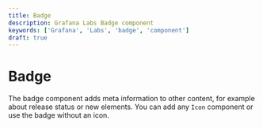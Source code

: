 ```yaml
---
title: Badge
description: Grafana Labs Badge component
keywords: ['Grafana', 'Labs', 'badge', 'component']
draft: true
---
```



# Badge <Badge text='draft' color='orange'></Badge>

The badge component adds meta information to other content, for example about release status or new elements. You can add any `Icon` component or use the badge without an icon.

